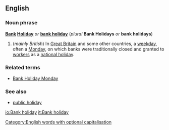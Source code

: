 ==English==
===Noun phrase===
'''[[Bank]] [[Holiday]]''' ''or'' '''[[bank holiday]]''' (''plural'' '''Bank Holidays''' ''or'' '''bank holidays''')

#(''mainly British'') In [[Great Britain]] and some other countries, a [[weekday]], often a [[Monday]], on which banks were traditionally closed and granted to [[worker]]s as a [[national holiday]].

===Related terms===
*[[Bank Holiday Monday]]

===See also===
*[[public holiday]]

[[Category:English words with optional capitalisation]]

[[io:Bank holiday]]
[[it:Bank holiday]]